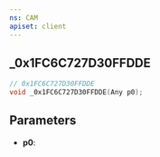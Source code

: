```yaml
---
ns: CAM
apiset: client
---
```

## _0x1FC6C727D30FFDDE

```c
// 0x1FC6C727D30FFDDE
void _0x1FC6C727D30FFDDE(Any p0);
```


## Parameters
* **p0**: